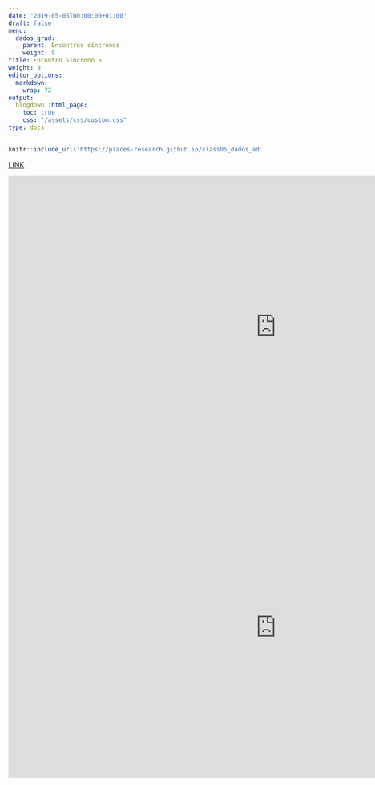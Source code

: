 ---
date: "2019-05-05T00:00:00+01:00"
draft: false
menu:
  dados_grad:
    parent: Encontros síncronos
    weight: 9
title: Encontro Síncrono 5
weight: 9
editor_options: 
  markdown: 
    wrap: 72
output: 
  blogdown::html_page:
    toc: true
    css: "/assets/css/custom.css"
type: docs
---


```{r echo=FALSE, message=FALSE, warning=FALSE}
knitr::include_url('https://places-research.github.io/class05_dados_adm', height = "400px")
```

[LINK](https://places-research.github.io/class05_dados_adm)


<iframe width="1068" height="601" src="https://www.youtube.com/embed/fD2iJyjwaEE" frameborder="0" allow="accelerometer; autoplay; clipboard-write; encrypted-media; gyroscope; picture-in-picture" allowfullscreen></iframe>

<iframe width="1068" height="601" src="https://www.youtube.com/embed/1WFmMrmZwKU" frameborder="0" allow="accelerometer; autoplay; clipboard-write; encrypted-media; gyroscope; picture-in-picture" allowfullscreen></iframe>

